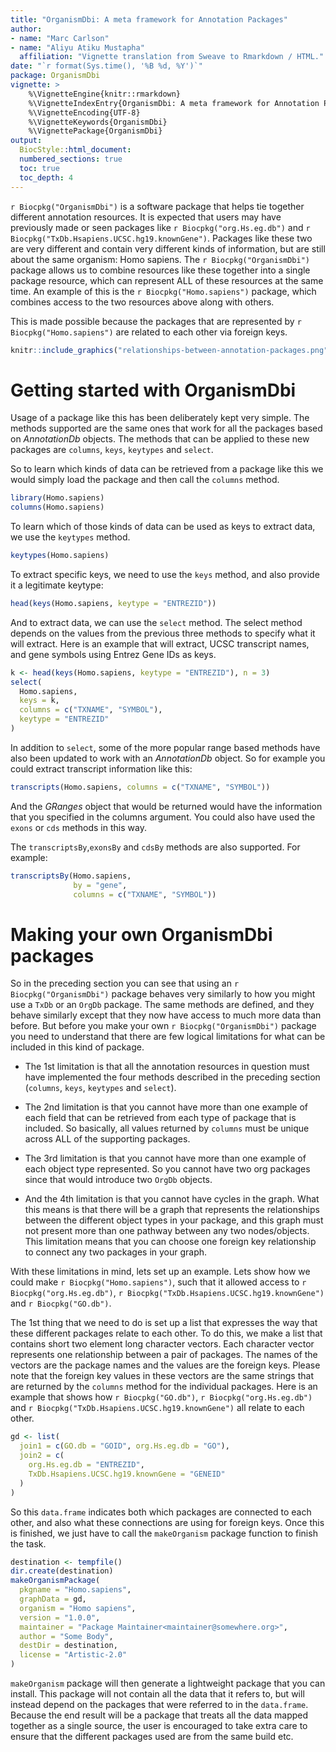 ```yaml
---
title: "OrganismDbi: A meta framework for Annotation Packages"
author:
- name: "Marc Carlson"
- name: "Aliyu Atiku Mustapha"
  affiliation: "Vignette translation from Sweave to Rmarkdown / HTML."
date: "`r format(Sys.time(), '%B %d, %Y')`"
package: OrganismDbi
vignette: >
    %\VignetteEngine{knitr::rmarkdown}
    %\VignetteIndexEntry{OrganismDbi: A meta framework for Annotation Packages}
    %\VignetteEncoding{UTF-8}
    %\VignetteKeywords{OrganismDbi}
    %\VignettePackage{OrganismDbi}
output:
  BiocStyle::html_document:
  numbered_sections: true
  toc: true
  toc_depth: 4
---
```


`r Biocpkg("OrganismDbi")` is a software package that helps tie together
different annotation resources. It is expected that users may have previously
made or seen packages like `r Biocpkg("org.Hs.eg.db")` and 
`r Biocpkg("TxDb.Hsapiens.UCSC.hg19.knownGene")`. Packages like these two are 
very different and contain very different kinds of information, but are still 
about the same organism: Homo sapiens. The `r Biocpkg("OrganismDbi")` package 
allows us to combine resources like these together into a single package 
resource, which can represent ALL of these resources at the same time. An 
example of this is the `r Biocpkg("Homo.sapiens")` package, which combines 
access to the two resources above along with others.

This is made possible because the packages that are represented by 
`r Biocpkg("Homo.sapiens")` are related to each other via foreign keys.

```r
knitr::include_graphics("relationships-between-annotation-packages.png")
```

#   Getting started with OrganismDbi

Usage of a package like this has been deliberately kept very simple. The methods
supported are the same ones that work for all the packages based on
*AnnotationDb* objects. The methods that can be applied to these new packages
are `columns`, `keys`, `keytypes` and `select`. 

So to learn which kinds of data can be retrieved from a package like this we
would simply load the package and then call the `columns` method.

```r
library(Homo.sapiens)
columns(Homo.sapiens)
```

To learn which of those kinds of data can be used as keys to extract data, we
use the `keytypes` method.

```r
keytypes(Homo.sapiens)
```

To extract specific keys, we need to use the `keys` method, and also provide it
a legitimate keytype:

```r
head(keys(Homo.sapiens, keytype = "ENTREZID"))
```

And to extract data, we can use the `select` method. The select method depends
on the values from the previous three methods to specify what it will extract.
Here is an example that will extract, UCSC transcript names, and gene symbols
using Entrez Gene IDs as keys.

```r
k <- head(keys(Homo.sapiens, keytype = "ENTREZID"), n = 3)
select(
  Homo.sapiens,
  keys = k,
  columns = c("TXNAME", "SYMBOL"),
  keytype = "ENTREZID"
)
```

In addition to `select`, some of the more popular range based methods have also
been updated to work with an *AnnotationDb* object. So for example you could
extract transcript information like this:

```r
transcripts(Homo.sapiens, columns = c("TXNAME", "SYMBOL"))
```

And the *GRanges* object that would be returned would have the information that
you specified in the columns argument. You could also have used the `exons` or
`cds` methods in this way.

The `transcriptsBy`,`exonsBy` and `cdsBy` methods are also supported. For
example:

```r
transcriptsBy(Homo.sapiens,
              by = "gene",
              columns = c("TXNAME", "SYMBOL"))
```

#   Making your own OrganismDbi packages

So in the preceding section you can see that using an `r Biocpkg("OrganismDbi")`
package behaves very similarly to how you might use a `TxDb` or an `OrgDb`
package. The same methods are defined, and they behave similarly except that
they now have access to much more data than before. But before you make your own
`r Biocpkg("OrganismDbi")` package you need to understand that there are few
logical limitations for what can be included in this kind of package.

* The 1st limitation is that all the annotation resources in question must
have implemented the four methods described in the preceding section (`columns`,
`keys`, `keytypes` and `select`).

* The 2nd limitation is that you cannot have more than one example
of each field that can be retrieved from each type of package that is included.
So basically, all values returned by `columns` must be unique across ALL of the
supporting packages.

* The 3rd limitation is that you cannot have more than one example of
each object type represented. So you cannot have two org packages since that
would introduce two `OrgDb` objects.

* And the 4th limitation is that you cannot have cycles in the graph.
What this means is that there will be a graph that represents the relationships
between the different object types in your package, and this graph must not
present more than one pathway between any two nodes/objects. This limitation
means that you can choose one foreign key relationship to connect any two
packages in your graph.

With these limitations in mind, lets set up an example. Lets show how we could
make `r Biocpkg("Homo.sapiens")`, such that it allowed access to 
`r Biocpkg("org.Hs.eg.db")`,
`r Biocpkg("TxDb.Hsapiens.UCSC.hg19.knownGene")` and 
`r Biocpkg("GO.db")`.

The 1st thing that we need to do is set up a list that expresses the way that
these different packages relate to each other. To do this, we make a list that
contains short two element long character vectors. Each character vector
represents one relationship between a pair of packages. The names of the vectors
are the package names and the values are the foreign keys. Please note that the
foreign key values in these vectors are the same strings that are returned by
the `columns` method for the individual packages. Here is an example that shows
how `r Biocpkg("GO.db")`, `r Biocpkg("org.Hs.eg.db")` and 
`r Biocpkg("TxDb.Hsapiens.UCSC.hg19.knownGene")` all relate to each
other.

```r
gd <- list(
  join1 = c(GO.db = "GOID", org.Hs.eg.db = "GO"),
  join2 = c(
    org.Hs.eg.db = "ENTREZID",
    TxDb.Hsapiens.UCSC.hg19.knownGene = "GENEID"
  )
)
```

So this `data.frame` indicates both which packages are connected to each other,
and also what these connections are using for foreign keys. Once this is
finished, we just have to call the `makeOrganism` package function
to finish the task.

```r
destination <- tempfile()
dir.create(destination)
makeOrganismPackage(
  pkgname = "Homo.sapiens",
  graphData = gd,
  organism = "Homo sapiens",
  version = "1.0.0",
  maintainer = "Package Maintainer<maintainer@somewhere.org>",
  author = "Some Body",
  destDir = destination,
  license = "Artistic-2.0"
)
```

`makeOrganism` package will then generate a lightweight package
that you can install. This package will not contain all the data that it refers
to, but will instead depend on the packages that were referred to in the
`data.frame`. Because the end result will be a package that treats all the data
mapped together as a single source, the user is encouraged to take extra care to
ensure that the different packages used are from the same build etc.